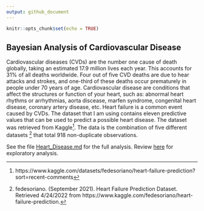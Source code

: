 ```yaml
---
output: github_document
---
```


```r
knitr::opts_chunk$set(echo = TRUE)
```

## Bayesian Analysis of Cardiovascular Disease 

Cardiovascular diseases (CVDs) are the number one cause of death globally, taking an estimated 17.9 million lives each year.  This accounts for 31% of all deaths worldwide. Four out of five CVD deaths are due to hear attacks and strokes, and one-third of these deaths occur prematurely in people under 70 years of age. Cardiovascular disease are conditions that affect the structures or function of your heart, such as: abnormal heart rhythms or arrhythmias, aorta discease, marfen syndrome, congenital heart disease, coronary artery disease, etc. Heart failure is a common event caused by CVDs. The dataset that I am using contains eleven predictive values that can be used to predict a possible heart disease. The dataset was retrieved from Kaggle[^1]. The data is the combination of five different datasets [^2] that total 918 non-duplicate observations.


[^1]: https://www.kaggle.com/datasets/fedesoriano/heart-failure-prediction?sort=recent-comments
[^2]: fedesoriano. (September 2021). Heart Failure Prediction Dataset. Retrieved 4/24/2022 from https://www.kaggle.com/fedesoriano/heart-failure-prediction.

See the file [Heart_Disease.md](Heart_Disease.md) for the full analysis. Review [here](prepping_heart_disease.R) for exploratory analysis.

